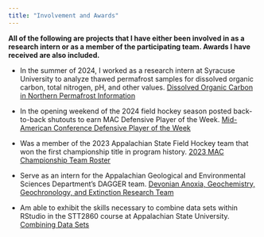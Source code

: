 ```yaml
---
title: "Involvement and Awards"
---
```

__All of the following are projects that I have either been involved in as a research intern or as a member of the participating team. Awards I have received are also included.__

* In the summer of 2024, I worked as a research intern at Syracuse University to analyze thawed permafrost samples for dissolved organic carbon, total nitrogen, pH, and other values.
[Dissolved Organic Carbon in Northern Permafrost Information](https://tc.copernicus.org/articles/18/1443/2024/)

* In the opening weekend of the 2024 field hockey season posted back-to-back shutouts to earn MAC Defensive Player of the Week.
[Mid-American Conference Defensive Player of the Week](https://appstatesports.com/news/2024/9/3/field-hockey-bosma-grenis-receive-mac-player-of-the-week-honors)

* Was a member of the 2023 Appalachian State Field Hockey team that won the first championship title in program history.
[2023 MAC Championship Team Roster](https://appstatesports.com/documents/2023/8/10/FH_Roster_Breakdown.pdf)

* Serve as an intern for the Appalachian Geological and Environmental Sciences Department's DAGGER team.
[Devonian Anoxia, Geochemistry, Geochronology, and Extinction Research Team](https://devonian.appstate.edu/personnel)

* Am able to exhibit the skills necessary to combine data sets within RStudio in the STT2860 course at Appalachian State University.
[Combining Data Sets](combining_data_frames.qmd)